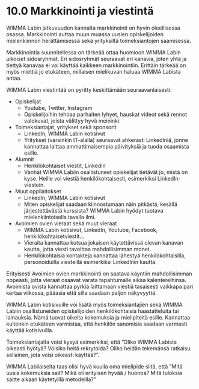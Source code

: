 # 10.0 Markkinointi ja viestintä
WIMMA Labin jatkuvuuden kannalta markkinointi on hyvin oleellisessa osassa. Markkinointi auttaa muun muassa uusien opiskelijoiden mielenkiinnon herättämisessä sekä yrityksiltä toimeksiantojen saamisessa.

Markkinointia suunnitellessa on tärkeää ottaa huomioon WIMMA Labin ulkoiset sidosryhmät. Eri sidosryhmät seuraavat eri kanavia, joten yhtä ja tiettyä kanavaa ei voi käyttää kaikkeen markkinointiin. Erittäin tärkeää on myös miettiä jo etukäteen, millaisen mielikuvan haluaa WIMMA Labista antaa.

WIMMA Labin viestintää on pyritty keskittämään seuraavanlaisesti:
* Opiskelijat
    - Youtube, Twitter, Instagram
    - Opiskelijoihin tehoaa parhaiten lyhyet, hauskat videot sekä rennot valokuvat, joista välittyy hyvä meininki.
* Toimeksiantajat, yritykset sekä sponsorit
    - LinkedIn, WIMMA Labin kotisivut
    - Yritykset (varsinkin IT-alalla) seuraavat ahkerasti LinkedIniä, jonne kannattaa laittaa ammattimaisempia päivityksiä ja tuoda osaamista esille.
* Alumnit
    - Henkilökohtaiset viestit, LinkedIn
    - Vanhat WIMMA Labiin osallistuneet opiskelijat tietävät jo, mistä on kyse. Heille voi viestiä henkilökohtaisesti, esimerkiksi LinkedIn-viestein.
* Muut oppilaitokset
    - LinkedIn, WIMMA Labin kotisivut
    - Miten opiskelijat saadaan kiinnostumaan näin pitkästä, kesällä järjestettävästä kurssista? WIMMA Labin hyödyt tuotava mielenkiintoisella tavalla ilmi.
* Avoimien ovien vieraat sekä muut vieraat
    - WIMMA Labin kotisivut, LinkedIn, Youtube, Facebook, henkilökohtaisetviestit…
    - Vieraita kannattaa kutsua jokaisen käytettävissä olevan kanavan kautta, jotta viesti tavoittaa mahdollisimman monet.
    - Henkilökohtaisia kontakteja kannattaa lähestyä henkilökohtaisilla, personoiduilla viesteillä esimerkiksi LinkedInin kautta.

Erityisesti Avoimien ovien markkinointi on saatava käyntiin mahdollisimman nopeasti, jotta vieraat osaavat varata tapahtumalle aikaa kalentereihinsa. Avoimista ovista kannattaa pyrkiä laittamaan viestiä tasaisesti vaikkapa pari kertaa viikossa, pääasia että sille saadaan paljon näkyvyyttä.

WIMMA Labin kotisivuille voi lisätä myös toimeksiantajien sekä WIMMA Labiin osallistuneiden opiskelijoiden henkilökohtaisia haastatteluita tai lainauksia. Nämä tuovat oikeita kokemuksia ja mielipiteitä esille. Kannattaa kuitenkin etukäteen varmistaa, että henkilön sanomisia saadaan varmasti käyttää kotisivuilla.

Toimeksiantajalta voisi kysyä esimerkiksi, että ”Oliko WIMMA Labista oikeasti hyötyä? Voisiko heitä rekrytoida? Oliko heidän tekemänsä ratkaisu sellainen, jota voisi oikeasti käyttää?”. 

WIMMA Labilaiselta taas olisi hyvä kuulla oma mielipide siitä, että ”Mitä uusia kokemuksia sait? Mikä oli erityisen hyvää / huonoa? Mitä tuloksia saitte aikaan käytetyillä metodeilla?”

